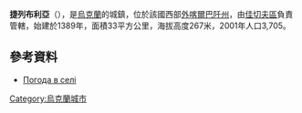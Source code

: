 {{coord|48|6|41|N|23|35|35|E|scale:30000|display=title}}

'''捷列布利亞'''（{{lang-uk|Теребля}}），是[[烏克蘭|烏克蘭]]的城鎮，位於該國西部[[外喀爾巴阡州|外喀爾巴阡州]]，由[[佳切夫區|佳切夫區]]負責管轄，始建於1389年，面積33平方公里，海拔高度267米，2001年人口3,705。

==參考資料==
*[http://weather.in.ua/ua/zakarpatskaja/25959 Погода в селі ] {{Wayback|url=http://weather.in.ua/ua/zakarpatskaja/25959 |date=20160305212110 }}

{{Ukraine-geo-stub}}
[[Category:烏克蘭城市|Category:烏克蘭城市]]